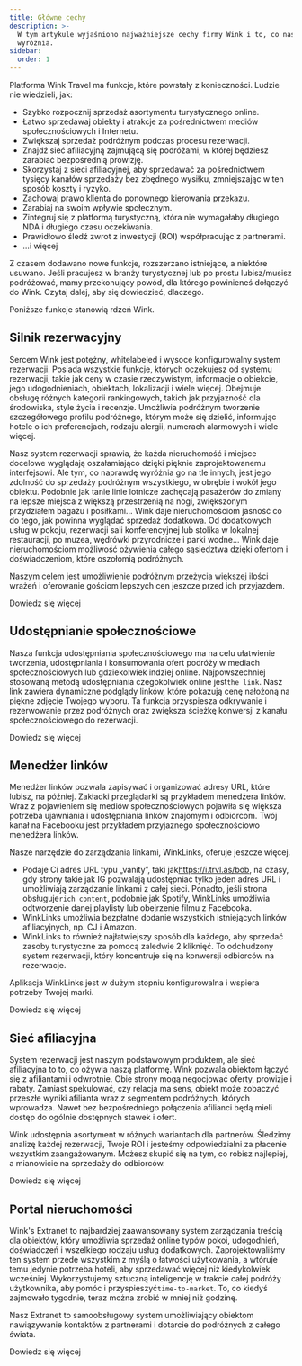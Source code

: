 ```yaml
---
title: Główne cechy
description: >-
  W tym artykule wyjaśniono najważniejsze cechy firmy Wink i to, co nas
  wyróżnia.
sidebar:
  order: 1
---
```


Platforma Wink Travel ma funkcje, które powstały z konieczności. Ludzie nie wiedzieli, jak:

* Szybko rozpocznij sprzedaż asortymentu turystycznego online.
* Łatwo sprzedawaj obiekty i atrakcje za pośrednictwem mediów społecznościowych i Internetu.
* Zwiększaj sprzedaż podróżnym podczas procesu rezerwacji.
* Znajdź sieć afiliacyjną zajmującą się podróżami, w której będziesz zarabiać bezpośrednią prowizję.
* Skorzystaj z sieci afiliacyjnej, aby sprzedawać za pośrednictwem tysięcy kanałów sprzedaży bez zbędnego wysiłku, zmniejszając w ten sposób koszty i ryzyko.
* Zachowaj prawo klienta do ponownego kierowania przekazu.
* Zarabiaj na swoim wpływie społecznym.
* Zintegruj się z platformą turystyczną, która nie wymagałaby długiego NDA i długiego czasu oczekiwania.
* Prawidłowo śledź zwrot z inwestycji (ROI) współpracując z partnerami.
* ...i więcej

Z czasem dodawano nowe funkcje, rozszerzano istniejące, a niektóre usuwano. Jeśli pracujesz w branży turystycznej lub po prostu lubisz/musisz podróżować, mamy przekonujący powód, dla którego powinieneś dołączyć do Wink. Czytaj dalej, aby się dowiedzieć, dlaczego.

Poniższe funkcje stanowią rdzeń Wink.

## Silnik rezerwacyjny

Sercem Wink jest potężny, whitelabeled i wysoce konfigurowalny system rezerwacji. Posiada wszystkie funkcje, których oczekujesz od systemu rezerwacji, takie jak ceny w czasie rzeczywistym, informacje o obiekcie, jego udogodnieniach, obiektach, lokalizacji i wiele więcej. Obejmuje obsługę różnych kategorii rankingowych, takich jak przyjazność dla środowiska, style życia i recenzje. Umożliwia podróżnym tworzenie szczegółowego profilu podróżnego, którym może się dzielić, informując hotele o ich preferencjach, rodzaju alergii, numerach alarmowych i wiele więcej.

Nasz system rezerwacji sprawia, że każda nieruchomość i miejsce docelowe wyglądają oszałamiająco dzięki pięknie zaprojektowanemu interfejsowi. Ale tym, co naprawdę wyróżnia go na tle innych, jest jego zdolność do sprzedaży podróżnym wszystkiego, w obrębie i wokół jego obiektu. Podobnie jak tanie linie lotnicze zachęcają pasażerów do zmiany na lepsze miejsca z większą przestrzenią na nogi, zwiększonym przydziałem bagażu i posiłkami... Wink daje nieruchomościom jasność co do tego, jak powinna wyglądać sprzedaż dodatkowa. Od dodatkowych usług w pokoju, rezerwacji sali konferencyjnej lub stolika w lokalnej restauracji, po muzea, wędrówki przyrodnicze i parki wodne... Wink daje nieruchomościom możliwość ożywienia całego sąsiedztwa dzięki ofertom i doświadczeniom, które oszołomią podróżnych.

Naszym celem jest umożliwienie podróżnym przeżycia większej ilości wrażeń i oferowanie gościom lepszych cen jeszcze przed ich przyjazdem.

<LinkButton href="/booking-engine/in-a-nutshell">
  Dowiedz się więcej
</LinkButton>


## Udostępnianie społecznościowe

Nasza funkcja udostępniania społecznościowego ma na celu ułatwienie tworzenia, udostępniania i konsumowania ofert podróży w mediach społecznościowych lub gdziekolwiek indziej online. Najpowszechniej stosowaną metodą udostępniania czegokolwiek online jest`the link`. Nasz link zawiera dynamiczne podglądy linków, które pokazują cenę nałożoną na piękne zdjęcie Twojego wyboru. Ta funkcja przyspiesza odkrywanie i rezerwowanie przez podróżnych oraz zwiększa ścieżkę konwersji z kanału społecznościowego do rezerwacji.

<LinkButton href="/studio/shareable-links">
  Dowiedz się więcej
</LinkButton>


## Menedżer linków

Menedżer linków pozwala zapisywać i organizować adresy URL, które lubisz, na później. Zakładki przeglądarki są przykładem menedżera linków. Wraz z pojawieniem się mediów społecznościowych pojawiła się większa potrzeba ujawniania i udostępniania linków znajomym i odbiorcom. Twój kanał na Facebooku jest przykładem przyjaznego społecznościowo menedżera linków.

Nasze narzędzie do zarządzania linkami, WinkLinks, oferuje jeszcze więcej.

* Podaje Ci adres URL typu „vanity”, taki jak<https://i.trvl.as/bob>, na czasy, gdy strony takie jak IG pozwalają udostępniać tylko jeden adres URL i umożliwiają zarządzanie linkami z całej sieci. Ponadto, jeśli strona obsługuje`rich content`, podobnie jak Spotify, WinkLinks umożliwia odtworzenie danej playlisty lub obejrzenie filmu z Facebooka.
* WinkLinks umożliwia bezpłatne dodanie wszystkich istniejących linków afiliacyjnych, np. CJ i Amazon.
* WinkLinks to również najłatwiejszy sposób dla każdego, aby sprzedać zasoby turystyczne za pomocą zaledwie 2 kliknięć. To odchudzony system rezerwacji, który koncentruje się na konwersji odbiorców na rezerwacje.

Aplikacja WinkLinks jest w dużym stopniu konfigurowalna i wspiera potrzeby Twojej marki.

<LinkButton href="/link-manager/wink-links">
  Dowiedz się więcej
</LinkButton>


## Sieć afiliacyjna

System rezerwacji jest naszym podstawowym produktem, ale sieć afiliacyjna to to, co ożywia naszą platformę. Wink pozwala obiektom łączyć się z afiliantami i odwrotnie. Obie strony mogą negocjować oferty, prowizje i rabaty. Zamiast spekulować, czy relacja ma sens, obiekt może zobaczyć przeszłe wyniki afilianta wraz z segmentem podróżnych, których wprowadza. Nawet bez bezpośredniego połączenia afilianci będą mieli dostęp do ogólnie dostępnych stawek i ofert.

Wink udostępnia asortyment w różnych wariantach dla partnerów. Śledzimy analizę każdej rezerwacji, Twoje ROI i jesteśmy odpowiedzialni za płacenie wszystkim zaangażowanym. Możesz skupić się na tym, co robisz najlepiej, a mianowicie na sprzedaży do odbiorców.

<LinkButton href="/studio/what-is-studio">
  Dowiedz się więcej
</LinkButton>


## Portal nieruchomości

Wink's Extranet to najbardziej zaawansowany system zarządzania treścią dla obiektów, który umożliwia sprzedaż online typów pokoi, udogodnień, doświadczeń i wszelkiego rodzaju usług dodatkowych. Zaprojektowaliśmy ten system przede wszystkim z myślą o łatwości użytkowania, a wtóruje temu jedynie potrzeba hoteli, aby sprzedawać więcej niż kiedykolwiek wcześniej. Wykorzystujemy sztuczną inteligencję w trakcie całej podróży użytkownika, aby pomóc i przyspieszyć`time-to-market`. To, co kiedyś zajmowało tygodnie, teraz można zrobić w mniej niż godzinę.

Nasz Extranet to samoobsługowy system umożliwiający obiektom nawiązywanie kontaktów z partnerami i dotarcie do podróżnych z całego świata.

<LinkButton href="/extranet/what-is-extranet">
  Dowiedz się więcej
</LinkButton>

